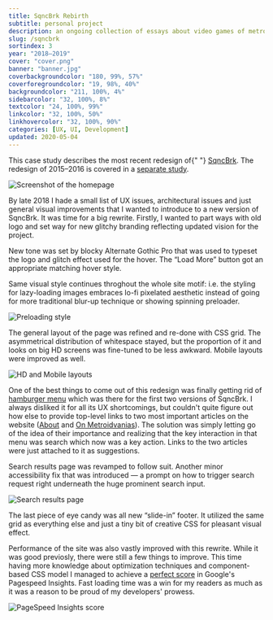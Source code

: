 ```yaml
---
title: SqncBrk Rebirth
subtitle: personal project
description: an ongoing collection of essays about video games of metroidvania genre.
slug: /sqncbrk
sortindex: 3
year: "2018–2019"
cover: "cover.png"
banner: "banner.jpg"
coverbackgroundcolor: "180, 99%, 57%"
coverforegroundcolor: "19, 98%, 40%"
backgroundcolor: "211, 100%, 4%"
sidebarcolor: "32, 100%, 8%"
textcolor: "24, 100%, 99%"
linkcolor: "32, 100%, 50%"
linkhovercolor: "32, 100%, 90%"
categories: [UX, UI, Development]
updated: 2020-05-04
---
```



<Disclaimer>
  This case study describes the most recent redesign of{" "}
  <a href="https://sqncbrk.com">SqncBrk</a>. The redesign of 2015–2016 is covered in
  a <a href="/sqncbrk-redux">separate study</a>.
</Disclaimer>

![Screenshot of the homepage](./introshot.png)

By late 2018 I hade a small list of UX issues, architectural issues and just general visual improvements that I wanted to introduce to a new version of SqncBrk. It was time for a big rewrite. Firstly, I wanted to part ways with old logo and set way for new glitchy branding reflecting updated vision for the project.

<Newlogo />

New tone was set by blocky Alternate Gothic Pro that was used to typeset the logo and glitch effect used for the hover. The “Load More” button got an appropriate matching hover style.

<Loadmore />

Same visual style continues throghout the whole site motif: i.e. the styling for lazy-loading images embraces lo-fi pixelated aesthetic instead of going for more traditional blur-up technique or showing spinning preloader.

![Preloading style](./loading.jpg)

The general layout of the page was refined and re-done with CSS grid. The asymmetrical distribution of whitespace stayed, but the proportion of it and looks on big HD screens was fine-tuned to be less awkward. Mobile layouts were improved as well.

![HD and Mobile layouts](./HDvsMobile.png)

One of the best things to come out of this redesign was finally getting rid of [hamburger menu](https://en.wikipedia.org/wiki/Hamburger_button) which was there for the first two versions of SqncBrk. I always disliked it for all its UX shortcomings, but couldn't quite figure out how else to provide top-level links to two most important articles on the website ([About](https://sqncbrk.com/about/) and [On Metroidvanias](https://sqncbrk.com/metroidvanias/)). The solution was simply letting go of the idea of their importance and realizing that the key interaction in that menu was search which now was a key action. Links to the two articles were just attached to it as suggestions.

<Search />

Search results page was revamped to follow suit. Another minor accessibility fix that was introduced — a prompt on how to trigger search request right underneath the huge prominent search input.

![Search results page](./searchresults.png)

The last piece of eye candy was all new “slide-in” footer. It utilized the same grid as everything else and just a tiny bit of creative CSS for pleasant visual effect.

<Footer />

Performance of the site was also vastly improved with this rewrite. While it was good previosly, there were still a few things to improve. This time having more knowledge about optimization techniques and component-based CSS model I managed to achieve a [perfect score](https://developers.google.com/speed/pagespeed/insights/?url=https%3A%2F%2Fsqncbrk.com&tab=mobile) in Google's Pagespeed Insights. Fast loading time was a win for my readers as much as it was a reason to be proud of my developers' prowess.

![PageSpeed Insights score](./score.jpg)

